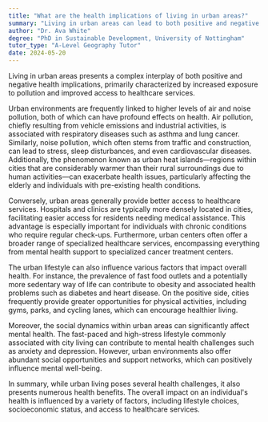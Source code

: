 ```yaml
---
title: "What are the health implications of living in urban areas?"
summary: "Living in urban areas can lead to both positive and negative health implications, including increased pollution exposure and better healthcare access."
author: "Dr. Ava White"
degree: "PhD in Sustainable Development, University of Nottingham"
tutor_type: "A-Level Geography Tutor"
date: 2024-05-20
---
```


Living in urban areas presents a complex interplay of both positive and negative health implications, primarily characterized by increased exposure to pollution and improved access to healthcare services.

Urban environments are frequently linked to higher levels of air and noise pollution, both of which can have profound effects on health. Air pollution, chiefly resulting from vehicle emissions and industrial activities, is associated with respiratory diseases such as asthma and lung cancer. Similarly, noise pollution, which often stems from traffic and construction, can lead to stress, sleep disturbances, and even cardiovascular diseases. Additionally, the phenomenon known as urban heat islands—regions within cities that are considerably warmer than their rural surroundings due to human activities—can exacerbate health issues, particularly affecting the elderly and individuals with pre-existing health conditions.

Conversely, urban areas generally provide better access to healthcare services. Hospitals and clinics are typically more densely located in cities, facilitating easier access for residents needing medical assistance. This advantage is especially important for individuals with chronic conditions who require regular check-ups. Furthermore, urban centers often offer a broader range of specialized healthcare services, encompassing everything from mental health support to specialized cancer treatment centers.

The urban lifestyle can also influence various factors that impact overall health. For instance, the prevalence of fast food outlets and a potentially more sedentary way of life can contribute to obesity and associated health problems such as diabetes and heart disease. On the positive side, cities frequently provide greater opportunities for physical activities, including gyms, parks, and cycling lanes, which can encourage healthier living.

Moreover, the social dynamics within urban areas can significantly affect mental health. The fast-paced and high-stress lifestyle commonly associated with city living can contribute to mental health challenges such as anxiety and depression. However, urban environments also offer abundant social opportunities and support networks, which can positively influence mental well-being.

In summary, while urban living poses several health challenges, it also presents numerous health benefits. The overall impact on an individual's health is influenced by a variety of factors, including lifestyle choices, socioeconomic status, and access to healthcare services.
    